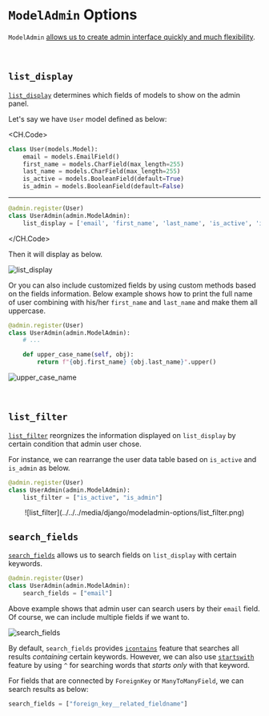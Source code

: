 # `ModelAdmin` Options

`ModelAdmin` [allows us to create admin interface quickly and much flexibility](https://docs.djangoproject.com/en/4.2/ref/contrib/admin/#modeladmin-options).

<br />

## `list_display`

[`list_display`](https://docs.djangoproject.com/en/4.2/ref/contrib/admin/#django.contrib.admin.ModelAdmin.list_display) determines which fields of models to show on the admin
panel.

Let's say we have `User` model defined as below:

<CH.Code>

```py users/models.py
class User(models.Model):
    email = models.EmailField()
    first_name = models.CharField(max_length=255)
    last_name = models.CharField(max_length=255)
    is_active = models.BooleanField(default=True)
    is_admin = models.BooleanField(default=False)
```

---

```py users/admin.py
@admin.register(User)
class UserAdmin(admin.ModelAdmin):
    list_display = ['email', 'first_name', 'last_name', 'is_active', 'is_admin']
```

</CH.Code>

Then it will display as below.

![list_display](../../../media/django/modeladmin-options/list_display.png)

Or you can also include customized fields by using custom methods based on the fields information.
Below example shows how to print the full name of user combining with his/her `first_name` and `last_name` and make them all uppercase.

```py users/admin.py focus=5:6
@admin.register(User)
class UserAdmin(admin.ModelAdmin):
    # ...

    def upper_case_name(self, obj):
        return f"{obj.first_name} {obj.last_name}".upper()
```

![upper_case_name](../../../media/django/modeladmin-options/upper_case_name.png)

<br />

## `list_filter`

[`list_filter`](https://docs.djangoproject.com/en/4.2/ref/contrib/admin/#django.contrib.admin.ModelAdmin.list_filter) reorgnizes the information displayed on `list_display`
by certain condition that admin user chose.

For instance, we can rearrange the user data table based on `is_active` and `is_admin` as below.

```py users/admin.py
@admin.register(User)
class UserAdmin(admin.ModelAdmin):
    list_filter = ["is_active", "is_admin"]
```

<center>
  ![list_filter](../../../media/django/modeladmin-options/list_filter.png)
</center>

## `search_fields`

[`search_fields`](https://docs.djangoproject.com/en/4.2/ref/contrib/admin/#django.contrib.admin.ModelAdmin.search_fields) allows us to search fields on `list_display` with certain keywords.

```py users/admin.py
@admin.register(User)
class UserAdmin(admin.ModelAdmin):
    search_fields = ["email"]
```

Above example shows that admin user can search users by their `email` field. Of course, we can include multiple fields if we want to.

![search_fields](../../../media/django/modeladmin-options/search_fields.png)

By default, `search_fields` provides [`icontains`](https://docs.djangoproject.com/en/4.2/ref/models/querysets/#std-fieldlookup-icontains) feature that searches all results _containing_ certain keywords. However, we can also use [`startswith`](https://docs.djangoproject.com/en/4.2/ref/models/querysets/#std-fieldlookup-startswith) feature by using `^` for searching words that _starts only_ with that keyword.

For fields that are connected by `ForeignKey` or `ManyToManyField`, we can search results as below:

```py
search_fields = ["foreign_key__related_fieldname"]
```
